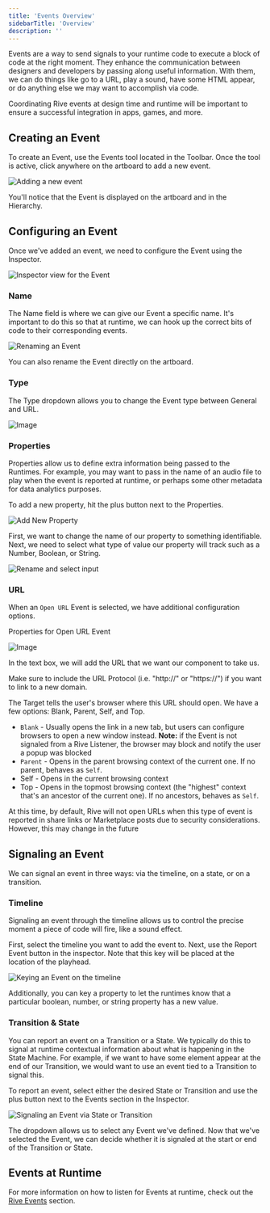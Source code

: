 ```yaml
---
title: 'Events Overview'
sidebarTitle: 'Overview'
description: ''
---
```


Events are a way to send signals to your runtime code to execute a block of code at the right moment. They enhance the communication between designers and developers by passing along useful information. With them, we can do things like go to a URL, play a sound, have some HTML appear, or do anything else we may want to accomplish via code.

Coordinating Rive events at design time and runtime will be important to ensure a successful integration in apps, games, and more.

## Creating an Event

To create an Event, use the Events tool located in the Toolbar. Once the tool is active, click anywhere on the artboard to add a new event.

![Adding a new event](https://ucarecdn.com/4ed6c563-4c59-42c8-b40c-f502d5a8e1a4/)

You'll notice that the Event is displayed on the artboard and in the Hierarchy.

## Configuring an Event 

Once we've added an event, we need to configure the Event using the Inspector.

![Inspector view for the Event](https://ucarecdn.com/45fd9a33-3b9f-4e29-bc82-c0a8dca96abd/)

### Name

The Name field is where we can give our Event a specific name. It's important to do this so that at runtime, we can hook up the correct bits of code to their corresponding events.

![Renaming an Event](https://ucarecdn.com/4558fb61-4649-4210-9ec6-c828c48ab2b2/)

You can also rename the Event directly on the artboard.

### Type

The Type dropdown allows you to change the Event type between General and URL.

![Image](https://ucarecdn.com/9621c007-de2e-428c-95d7-837615a37caa/)

### Properties 

Properties allow us to define extra information being passed to the Runtimes. For example, you may want to pass in the name of an audio file to play when the event is reported at runtime, or perhaps some other metadata for data analytics purposes.

To add a new property, hit the plus button next to the Properties.

![Add New Property](https://ucarecdn.com/d4cd3b8f-3765-4c28-9204-e5daf7fff0d8/)

First, we want to change the name of our property to something identifiable. Next, we need to select what type of value our property will track such as a Number, Boolean, or String.

![Rename and select input](https://ucarecdn.com/73d05fb1-7c9c-4c9c-a17c-51781ef30d0e/)

### URL 

When an `Open URL` Event is selected, we have additional configuration options.

Properties for Open URL Event

![Image](https://1159711764-files.gitbook.io/~/files/v0/b/gitbook-x-prod.appspot.com/o/spaces%2F-M3EXlibk6bj2FzPQW-9%2Fuploads%2FrDR98sXAUkNZXqBbv0sy%2FCleanShot%202023-09-18%20at%2013.06.14%402x.png?alt=media&token=0c681b87-2667-48d3-aa24-3b550732032e)

In the text box, we will add the URL that we want our component to take us.

<Info>Make sure to include the URL Protocol (i.e. "http://" or "https://") if you want to link to a new domain.</Info>

The Target tells the user's browser where this URL should open. We have a few options: Blank, Parent, Self, and Top.

- `Blank` - Usually opens the link in a new tab, but users can configure browsers to open a new window instead. **Note:** if the Event is not signaled from a Rive Listener, the browser may block and notify the user a popup was blocked
- `Parent` - Opens in the parent browsing context of the current one. If no parent, behaves as `Self`.
- Self - Opens in the current browsing context
- Top - Opens in the topmost browsing context (the "highest" context that's an ancestor of the current one). If no ancestors, behaves as `Self`.

<Info>At this time, by default, Rive will not open URLs when this type of event is reported in share links or Marketplace posts due to security considerations. However, this may change in the future</Info>

## Signaling an Event 

We can signal an event in three ways: via the timeline, on a state, or on a transition.

### Timeline 

Signaling an event through the timeline allows us to control the precise moment a piece of code will fire, like a sound effect.

First, select the timeline you want to add the event to. Next, use the Report Event button in the inspector. Note that this key will be placed at the location of the playhead.

![Keying an Event on the timeline](https://ucarecdn.com/bd8d36f9-9cd1-4eec-9c37-85d4a0a19643/)

Additionally, you can key a property to let the runtimes know that a particular boolean, number, or string property has a new value.

### Transition & State 

You can report an event on a Transition or a State. We typically do this to signal at runtime contextual information about what is happening in the State Machine. For example, if we want to have some element appear at the end of our Transition, we would want to use an event tied to a Transition to signal this.

To report an event, select either the desired State or Transition and use the plus button next to the Events section in the Inspector.

![Signaling an Event via State or Transition](https://ucarecdn.com/d1a63666-0cce-408f-9364-826eed66b241/)

The dropdown allows us to select any Event we've defined. Now that we've selected the Event, we can decide whether it is signaled at the start or end of the Transition or State.

## Events at Runtime 

For more information on how to listen for Events at runtime, check out the [Rive Events](../../runtimes/rive-events) section.